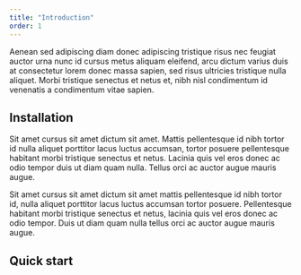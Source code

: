 ```yaml
---
title: "Introduction"
order: 1
---
```


Aenean sed adipiscing diam donec adipiscing tristique risus nec feugiat auctor urna nunc id cursus metus aliquam eleifend, arcu dictum varius duis at consectetur lorem donec massa sapien, sed risus ultricies tristique nulla aliquet. Morbi tristique senectus et netus et, nibh nisl condimentum id venenatis a condimentum vitae sapien.

## Installation

Sit amet cursus sit amet dictum sit amet. Mattis pellentesque id nibh tortor id nulla aliquet porttitor lacus luctus accumsan, tortor posuere pellentesque habitant morbi tristique senectus et netus. Lacinia quis vel eros donec ac odio tempor duis ut diam quam nulla. Tellus orci ac auctor augue mauris augue.

Sit amet cursus sit amet dictum sit amet mattis pellentesque id nibh tortor id, nulla aliquet porttitor lacus luctus accumsan tortor posuere. Pellentesque habitant morbi tristique senectus et netus, lacinia quis vel eros donec ac odio tempor. Duis ut diam quam nulla tellus orci ac auctor augue mauris augue.

## Quick start
